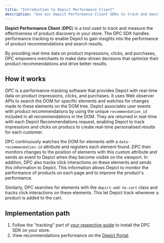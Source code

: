 ```yaml
---
title: "Introduction to Depict Performance Client"
description: "Use our Depict Performance Client SDKs to track and monitor user behavior on your store."
---
```


**Depict Performance Client** (**DPC**) is a tool used to track and measure the effectiveness of product discovery in your store. The DPC SDK handles performance tracking to enable Depict to gain insights into the performance of product recommendations and search results.

By providing real-time data on product impressions, clicks, and purchases, DPC empowers merchants to make data-driven decisions that optimize their product recommendations and drive better results. 

## How it works

_DPC_ is a performance-tracking software that provides Depict with real-time data on product impressions, clicks, and purchases. It uses Web observer APIs to search the DOM for specific elements and watches for changes made to these elements on the DOM tree. Depict associates user events with product recommendations by using the unique `recommendation_id` included in all recommendations in the DOM. They are returned in real-time with each Depict Recommendations request, enabling Depict to track impressions and clicks on producs to create real-time personalised results for each customer. 

DPC continuously watches the DOM for elements with a `data-recommendation-id` attribute and registers each element found. DPC then monitors changes to the position of elements with this custom attribute and sends an event to Depict when they become visible on the viewport. In addition, DPC also tracks click interactions on these elements and sends this information to Depict. This information allows Depict to monitor the performance of products on each page and to improve the product's performance.

Similarly, DPC searches for elements with the `depict-add-to-cart` class and tracks click interactions on these elements. This let Depict track whenever a product is added to the cart. 

## Implementation path

1. Follow the "tracking" part of [your respective guide](/home/homepage#quick-start) to install the DPC SDK on your store.
3. View recommendations performance on the [Depict Portal](https://app.depict.ai/).